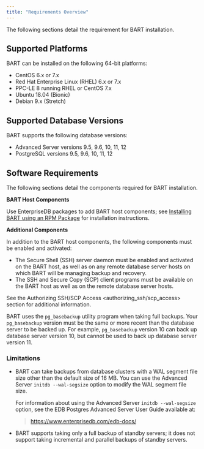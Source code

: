 ```yaml
---
title: "Requirements Overview"
---
```


<div id="requirements_overview" class="registered_link"></div>

The following sections detail the requirement for BART installation.

## Supported Platforms

BART can be installed on the following 64-bit platforms:

-   CentOS 6.x or 7.x
-   Red Hat Enterprise Linux (RHEL) 6.x or 7.x
-   PPC-LE 8 running RHEL or CentOS 7.x
-   Ubuntu 18.04 (Bionic)
-   Debian 9.x (Stretch)

## Supported Database Versions

BART supports the following database versions:

-   Advanced Server versions 9.5, 9.6, 10, 11, 12
-   PostgreSQL versions 9.5, 9.6, 10, 11, 12

## Software Requirements

The following sections detail the components required for BART installation.

**BART Host Components**

Use EnterpriseDB packages to add BART host components; see [Installing BART using an RPM Package](#installing_bart_using_an_rpm_package) for installation instructions.

**Additional Components**

In addition to the BART host components, the following components must be enabled and activated:

-   The Secure Shell (SSH) server daemon must be enabled and activated on the BART host, as well as on any remote database server hosts on which BART will be managing backup and recovery.
-   The SSH and Secure Copy (SCP) client programs must be available on the BART host as well as on the remote database server hosts.

See the <span class="title-ref">Authorizing SSH/SCP Access &lt;authorizing_ssh/scp_access></span> section for additional information.

BART uses the `pg_basebackup` utility program when taking full backups. Your `pg_basebackup` version must be the same or more recent than the database server to be backed up. For example, `pg_basebackup` version 10 can back up database server version 10, but cannot be used to back up database server version 11.

### Limitations

-   BART can take backups from database clusters with a WAL segment file size other than the default size of 16 MB. You can use the Advanced Server `initdb --wal-segsize` option to modify the WAL segment file size.

    For information about using the Advanced Server `initdb --wal-segsize` option, see the EDB Postgres Advanced Server User Guide available at:

    > <https://www.enterprisedb.com/edb-docs/>

-   BART supports taking only a full backup of standby servers; it does not support taking incremental and parallel backups of standby servers.

